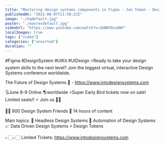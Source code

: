 ```yaml
---
title: "Mastering design systems components in Figma - Jan Toman - Design System Lead @ Productboard"
publishedAt: "2021-06-07T21:58:23Z"
image: "./hqdefault.jpg"
poster: "./maxresdefault.jpg"
videoUrl: "https://www.youtube.com/watch?v=3bBWYDvaONY"
localImages: true
tags: ["video"]
categories: ["unsorted"]
duration: ""
---
```

#Figma #DesignSystem #UIKit #UIDesign 
⚡️Ready to take your design system skills to the next level? 
Join the biggest virtual, interactive Design Systems conference worldwide.

The Future of Design Systems 🚀 - https://www.intodesignsystems.com

🗓️June 8-9 Online 🌎worldwide
⚡️Super Early Bird tickets now on sale! Limited seats!! ⚡️
Join us 🙌🏻

👋🏻 800 Design System Friends
🎨 14 hours of content

Main topics:
🎨 Headless Design Systems
🤖 Automation of Design Systems
📈 Data Driven Design Systems
⚡️ Design Tokens

👉🏻👉🏻 Limited Tickets: https://www.intodesignsystems.com
